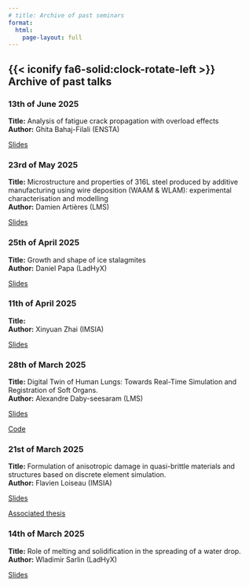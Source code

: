 ```yaml
---
# title: Archive of past seminars
format:
  html:
    page-layout: full
---
```


## {{< iconify fa6-solid:clock-rotate-left >}} &nbsp; Archive of past talks


::::: {.talk-card}
### 13th of June 2025

**Title:** Analysis of fatigue crack propagation with overload effects
 <br>
**Author:** Ghita Bahaj-Filali (ENSTA)

::: {.button}
[<iconify-icon icon="fa-solid:chalkboard" aria-label="Slides"></iconify-icon> Slides](https://polemecanique.github.io/internal_seminars/Resources/Documents/Presentations/2025/TODO){.button target="_blank"}


:::

:::::


::::: {.talk-card}
### 23rd of May 2025

**Title:** Microstructure and properties of 316L steel produced by additive manufacturing using wire deposition (WAAM & WLAM): experimental characterisation and modelling
 <br>
**Author:** Damien Artières (LMS)

::: {.button}
[<iconify-icon icon="fa-solid:chalkboard" aria-label="Slides"></iconify-icon> Slides](https://polemecanique.github.io/internal_seminars/Resources/Documents/Presentations/2025/20250523-Artieres.pdf){.button target="_blank"}


:::

:::::


::::: {.talk-card}
### 25th of April 2025

**Title:** Growth and shape of ice stalagmites
 <br>
**Author:** Daniel Papa (LadHyX)

::: {.button}
[<iconify-icon icon="fa-solid:chalkboard" aria-label="Slides"></iconify-icon> Slides](https://seminaris.polytechnique.fr/share/s/F339pkwB3aF7WZJ){.button target="_blank"}


:::

:::::


::::: {.talk-card}
### 11th of April 2025

**Title:** 
 <br>
**Author:** Xinyuan Zhai (IMSIA)

::: {.button}
[<iconify-icon icon="fa-solid:chalkboard" aria-label="Slides"></iconify-icon> Slides](https://polemecanique.github.io/internal_seminars/Resources/Documents/Presentations/2025/TODO){.button target="_blank"}


:::

:::::



::::: {.talk-card}
### 28th of March 2025

**Title:** Digital Twin of Human Lungs: Towards Real-Time Simulation and Registration of Soft Organs.
 <br>
**Author:** Alexandre Daby-seesaram (LMS)

::: {.button}
[<iconify-icon icon="fa-solid:chalkboard" aria-label="Slides"></iconify-icon> Slides](https://polemecanique.github.io/internal_seminars/Resources/Documents/Presentations/2025/20250328-daby/main.html){.button target="_blank"}

[<iconify-icon icon="fa-solid:code" aria-label="Associated thesis"></iconify-icon> Code](https://pypi.org/project/NeuROM-Py/){.button target="_blank"}
:::
:::::


::::: {.talk-card}
### 21st of March 2025

**Title:** Formulation of anisotropic damage in quasi-brittle materials and structures based on discrete element simulation.
 <br>
**Author:** Flavien Loiseau (IMSIA)

::: {.button}
[<iconify-icon icon="fa-solid:chalkboard" aria-label="Slides"></iconify-icon> Slides](https://floiseau.github.io/resources/documents/PhD_Defense.pdf){.button target="_blank"}

[<iconify-icon icon="fa-solid:book" aria-label="Associated thesis"></iconify-icon> Associated thesis](https://theses.hal.science/tel-04602381){.button target="_blank"}
:::
:::::

::::: {.talk-card}
### 14th of March 2025

**Title:** Role of melting and solidification in the spreading of a water drop. <br>
**Author:** Wladimir Sarlin (LadHyX)

::: {.button}
[<iconify-icon icon="fa-solid:chalkboard" aria-label="Slides"></iconify-icon> Slides](https://seminaris.polytechnique.fr/share/s/tK5J9TMtKF3iHPP){.button target="_blank"}
:::
:::::
